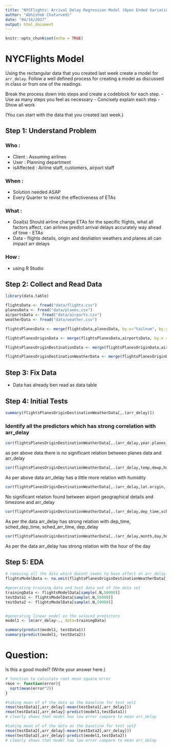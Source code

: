 ```yaml
---
title: "NYCFlights: Arrival Delay Regression Model (Open Ended Variation)"
author: "Abhishek Chaturvedi"
date: "04/16/2017"
output: html_document
---
```


```r
knitr::opts_chunk$set(echo = TRUE)
```

# NYCFlights Model

Using the rectangular data that you created last week create a model for `arr_delay`. Follow a well defined process for creating a model as discussed in class or from one of the readings. 

Break the process down into steps and create a codeblock for each step. 
 - Use as many steps you feel as necessary
 - Concisely explain each step 
 - Show all work
 
(You can start with the data that you created last week.)


## Step 1: Understand Problem 
### Who :
  - Client : Assuming airlines
  - User : Planning department
  - isAffected : Airline staff, customers, airport staff
  
### When :
  - Solution needed ASAP
  - Every Quarter to revist the effectiveness of ETAs
  
### What :
  - Goal(s) Should airline change ETAs for the specific flights, what all factors affect, can airlines predict arrival delays accurately way ahead of time   - ETAs 
  - Data - flights details, origin and destiation weathers and planes all can impact arr delays

### How :
  - using R Studio

## Step 2: Collect and Read Data

```r

library(data.table)

flightsData <- fread("data/flights.csv")
planesData <- fread("data/planes.csv")
airportsData <- fread("data/airports.csv")
weatherData <- fread("data/weather.csv")

flightsPlanesData <- merge(flightsData,planesData, by.x="tailnum", by.y="tailnum" , all.x = TRUE, suffixes = c(".flights", ".planes"))

flightsPlanesOriginData <- merge(flightsPlanesData,airportsData, by.x = "origin", by.y = "faa", all.x = TRUE, suffixes = c(".flights", ".origin"))

flightsPlanesOriginDestinationData <- merge(flightsPlanesOriginData,airportsData, by.x = "dest", by.y = "faa", all.x = TRUE, suffixes = c(".origin", ".dest"))

flightsPlanesOriginDestinationWeatherData <- merge(flightsPlanesOriginDestinationData,weatherData, by.x = c("year.flights", "month", "day", "origin", "time_hour"), by.y = c("year", "month", "day", "origin", "time_hour"), all.x = TRUE, suffixes = c(".flights", ".weather"), allow.cartesian=FALSE)

```

## Step 3: Fix Data
- Data has already ben read as data table

## Step 4: Initial Tests

```r
summary(flightsPlanesOriginDestinationWeatherData[,.(arr_delay)])

```

### Identify all the predictors which has strong correlation with arr_delay

```r

cor(flightsPlanesOriginDestinationWeatherData[,.(arr_delay,year.planes,engines, seats,speed)],use = "complete.obs")

```

as per above data there is no significant relation between planes data and arr_delay

```r

cor(flightsPlanesOriginDestinationWeatherData[,.(arr_delay,temp,dewp,humid,wind_dir,wind_speed,wind_gust,precip,pressure,visib)],use = "complete.obs")

```

As per above data arr_delay has a little more relation with humidity

```r

cor(flightsPlanesOriginDestinationWeatherData[,.(arr_delay,lat.origin, lat.dest, lon.origin, lon.dest, alt.origin, alt.dest, tz.origin, tz.dest)],use = "complete.obs")

```

No significant relation found between airport geographical details and timezone and arr_delay

```r

cor(flightsPlanesOriginDestinationWeatherData[,.(arr_delay,dep_time,sched_dep_time,arr_time,sched_arr_time,dep_delay,air_time,distance)],use = "complete.obs")

```

As per the data arr_delay has strong relation with dep_time, sched_dep_time, sched_arr_time, dep_delay

```r

cor(flightsPlanesOriginDestinationWeatherData[,.(arr_delay,month,day,hour.flights,minute)],use = "complete.obs")

```

As per the data arr_delay has strong relation with the hour of the day

## Step 5: EDA

```r

# removing all the data which doesnt seems to have affect on arr_delay or redundent
flightsModelData <- na.omit(flightsPlanesOriginDestinationWeatherData[,.(arr_delay,humid,dep_time, sched_dep_time,sched_arr_time,dep_delay,origin)])

#generating training data and test data out of the data set
trainingData <- flightsModelData[sample(.N,50000)]
testData1 <- flightsModelData[sample(.N,50000)]
testData2 <- flightsModelData[sample(.N,50000)]


#generating linear model on the seleced predictors
model1 <- lm(arr_delay~., data=trainingData)

summary(predict(model1, testData1))
summary(predict(model1, testData2))

```

# Question:

Is this a good model?  (Write your answer here.)

```r

# function to calculate root mean square error
rmse <- function(error){
  sqrt(mean(error^2))
}

#taking mean of of the data as the baseline for test set1
rmse(testData1[,arr_delay]-mean(testData1[,arr_delay]))
rmse(testData1[,arr_delay]-predict(model1,testData1))
# clearly shows that model has low error compare to mean arr_delay

#taking mean of of the data as the baseline for test set2
rmse(testData2[,arr_delay]-mean(testData2[,arr_delay]))
rmse(testData2[,arr_delay]-predict(model1,testData2))
# clearly shows that model has low error compare to mean arr_delay

```
